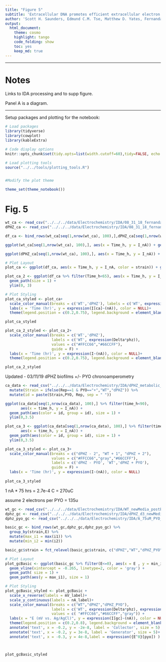 ```yaml
---
title: "Figure 5"
subtitle: 'Extracellular DNA promotes efficient extracellular electron transfer by pyocyanin in *Pseudomonas aeruginosa* biofilms.'
author: 'Scott H. Saunders, Edmund C.M. Tse, Matthew D. Yates, Fernanda Jiménez-Otero, Jacqueline K. Barton, Leonard M. Tender and Dianne K. Newman'
output:
  html_document:
    theme: cosmo
    highlight: tango
    code_folding: show
    toc: yes
    keep_md: true
---
```


--------

# Notes

Links to IDA processing and to supp figure.

Panel A is a diagram.

----

Setup packages and plotting for the notebook:

```r
# Load packages
library(tidyverse)
library(cowplot)
library(kableExtra)

# Code display options
knitr::opts_chunk$set(tidy.opts=list(width.cutoff=60),tidy=FALSE, echo = TRUE, message=FALSE, warning=FALSE, fig.align="center", fig.retina = 2)

# Load plotting tools
source("../../tools/plotting_tools.R")


#Modify the plot theme

theme_set(theme_notebook())
```

# Fig. 5

```r
wt_ca <- read_csv("../../../data/Electrochemistry/IDA/08_31_18_fernanda_wt_CA.csv") %>% mutate(strain = 'WT')
dPHZ_ca <- read_csv("../../../data/Electrochemistry/IDA/08_31_18_fernanda_dPHZpyo_CA.csv") %>% mutate(strain = 'dPHZ')

df_ca <- bind_rows(wt_ca[seq(1,nrow(wt_ca), 100),],dPHZ_ca[seq(1,nrow(wt_ca), 100),])

ggplot(wt_ca[seq(1,nrow(wt_ca), 100),], aes(x = Time_h, y = I_nA)) + geom_point()

ggplot(dPHZ_ca[seq(1,nrow(wt_ca), 100),], aes(x = Time_h, y = I_nA)) + geom_point()

# Plot Layout
plot_ca <- ggplot(df_ca, aes(x = Time_h, y = I_nA, color = strain)) + geom_path(size = 1)

plot_ca_2 <- ggplot(df_ca %>% filter(Time_h<65), aes(x = Time_h, y = I_nA, color = strain)) + 
  geom_path(size = 1) + 
  ylim(0, 3)

# Plot Styling
plot_ca_styled <- plot_ca+
  scale_color_manual(breaks = c('WT','dPHZ'), labels = c('WT', expression(Delta*phz)), values = c("#FFCC66","#66CCFF")) +
  labs(x = 'Time (hr)', y = expression(I[ca]~(nA)), color = NULL)+
  theme(legend.position = c(0.2,0.75), legend.background = element_blank()) 

plot_ca_styled

plot_ca_2_styled <- plot_ca_2+
  scale_color_manual(breaks = c('WT','dPHZ'), 
                     labels = c('WT', expression(Delta*phz)), 
                     values = c("#FFCC66","#66CCFF"),
                     guide = F) +
  labs(x = 'Time (hr)', y = expression(I~(nA)), color = NULL)+
  theme(legend.position = c(0.2,0.75), legend.background = element_blank()) 

plot_ca_2_styled
```

Updated - 03/11/19 dPHZ biofilms +/- PYO chronoamperometry

```r
ca_data <- read_csv("../../../data/Electrochemistry/IDA/dPHZ_metabolic_current.csv", comment = "#") %>% 
  mutate(Strain = ifelse(Rep==1 & PYO=="+","WT","dPHZ")) %>% 
  mutate(id = paste(Strain,PYO, Rep, sep = " "))

ggplot(ca_data[seq(1,nrow(ca_data), 100),] %>% filter(time_h<90), 
       aes(x = time_h, y = I_nA)) + 
  geom_path(aes(color = id, group = id), size = 1) + 
  ylim(0,3.5)

plot_ca_3 <- ggplot(ca_data[seq(1,nrow(ca_data), 100),] %>% filter(time_h<90) %>% filter(id %in% c("dPHZ - 2", "WT + 1", "dPHZ + 2")), 
       aes(x = time_h, y = I_nA)) + 
  geom_path(aes(color = id, group = id), size = 1) + 
  ylim(0,3.5)

plot_ca_3_styled <- plot_ca_3+
  scale_color_manual(breaks = c("dPHZ - 2", "WT + 1", "dPHZ + 2"),
                     values = c("#FFCC66","gray","#66CCFF"),
                     labels = c('dPHZ - PYO', 'WT','dPHZ + PYO'),
                     guide = F) +
  labs(x = 'Time (hr)', y = expression(I~(nA)), color = NULL)
  
plot_ca_3_styled
```
1 nA * 75 hrs = 2.7e-4 C = 270uC

assume 2 electrons per PYO = 135u

```r
wt_gc <- read_csv("../../../data/Electrochemistry/IDA/WT_newMedia_postEquil_GC.txt", skip = 21,col_names =c('E', 'i1', 'i2', 't')) %>% mutate(strain='WT')
dphz_gc <- read_csv("../../../data/Electrochemistry/IDA/dPHZ_d3_newMedia_GC_3mVs.txt", skip = 0,col_names =c('E', 'i1', 'i2', 't') ) %>% mutate(strain = 'dPHZ')
dphz_pyo_gc <- read_csv("../../../data/Electrochemistry/IDA/A_75uM_PYO_GC_2.txt",skip = 21,col_names =c('E', 'i1', 'i2', 't')) %>% mutate(strain = 'dPHZ_PYO')

basic_gc <- bind_rows(wt_gc,dphz_gc,dphz_pyo_gc) %>% 
  group_by(strain,E) %>% 
  mutate(max_i1 = max(i1)) %>% 
  mutate(min_i2 = min(i2)) 

basic_gc$strain = fct_relevel(basic_gc$strain, c("dPHZ","WT","dPHZ_PYO"))

# Plot Layout
plot_gcBasic <- ggplot(basic_gc %>% filter(E<=0), aes(x = E , y = min_i2 , color = strain)) + 
  geom_vline(xintercept = -0.265, linetype=2, color = 'gray') + 
  geom_path( size = 1) + 
  geom_path(aes(y = max_i1), size = 1)

# Plot Styling
plot_gcBasic_styled <- plot_gcBasic +
  scale_x_reverse(labels = mV_label)+
  scale_y_continuous(labels = nA_label)+
  scale_color_manual(breaks = c("WT","dPHZ","dPHZ_PYO"), 
                     labels = c('WT', expression(Delta*phz), expression(Delta*phz + PYO)), 
                     values = c( "#FFCC66","#66CCFF","gray")) + 
  labs(x = "E (mV vs. Ag/AgCl)", y = expression(I[gc]~(nA)), color = NULL) +
  theme(legend.position = c(0.2,0.8), legend.background = element_blank()) +
  annotate('text', x = -0.2, y = -2e-8, label = 'Collector', size = 5) +
  annotate('text', x = -0.2, y = 3e-8, label = 'Generator', size = 5)+
  annotate('text', x = -0.3, y = 4e-8,label = expression({E^0}[pyo]) )



plot_gcBasic_styled
```